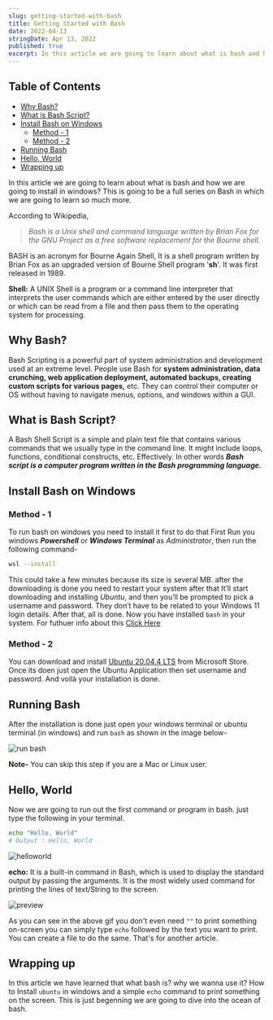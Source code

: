 ```yaml
---
slug: getting-started-with-bash
title: Getting Started with Bash
date: 2022-04-13
stringDate: Apr 13, 2022
published: true
excerpt: In this article we are going to learn about what is bash and how we are going to install in windows?
---
```


## Table of Contents

- [Why Bash?](#why-bash)
- [What is Bash Script?](#what-is-bash-script)
- [Install Bash on Windows](#install-bash-on-windows)
  - [Method - 1](#method---1)
  - [Method - 2](#method---2)
- [Running Bash](#running-bash)
- [Hello, World](#hello-world)
- [Wrapping up](#wrapping-up)

In this article we are going to learn about what is bash and how we are going to install in windows? This is going to be a full series on Bash in which we are going to learn so much more.

According to Wikipedia,

> _Bash is a Unix shell and command language written by Brian Fox for the GNU Project as a free software replacement for the Bourne shell._

BASH is an acronym for Bourne Again Shell, It is a shell program written by Brian Fox as an upgraded version of Bourne Shell program '**sh**'. It was first released in 1989.

**Shell:** A UNIX Shell is a program or a command line interpreter that interprets the user commands which are either entered by the user directly or which can be read from a file and then pass them to the operating system for processing.

## Why Bash?

Bash Scripting is a powerful part of system administration and development used at an extreme level. People use Bash for **system administration, data crunching, web application deployment, automated backups, creating custom scripts for various pages,** etc. They can control their computer or OS without having to navigate menus, options, and windows within a GUI.

## What is Bash Script?

A Bash Shell Script is a simple and plain text file that contains various commands that we usually type in the command line. It might include loops, functions, conditional constructs, etc. Effectively. In other words **_Bash script is a computer program written in the Bash programming language._**

## Install Bash on Windows

### Method - 1

To run bash on windows you need to install it first to do that First Run you windows **_Powershell_** or **_Windows Terminal_** as _Administrator_, then run the following command-

```bash
wsl --install
```

This could take a few minutes because its size is several MB. after the downloading is done you need to restart your system after that It’ll start downloading and installing _Ubuntu_, and then you’ll be prompted to pick a username and password. They don’t have to be related to your Windows 11 login details. After that, all is done. Now you have installed `bash` in your system.
For futhuer info about this [Click Here](https://www.howtogeek.com/790062/how-to-install-bash-on-windows-11/)

### Method - 2

You can download and install [Ubuntu 20.04.4 LTS](https://www.microsoft.com/en-ms/p/ubuntu-20044-lts/9mttcl66cpxj?activetab=pivot:overviewtab) from Microsoft Store. Once its doen just open the Ubuntu Application then set username and password. And voilà your installation is done.

## Running Bash

After the installation is done just open your windows terminal or ubuntu terminal (in windows) and run `bash` as shown in the image below-

![run bash](https://i.imgur.com/kvfTy4d.png)

**Note-** You can skip this step if you are a Mac or Linux user.

## Hello, World

Now we are going to run out the first command or program in bash. just type the following in your terminal.

```bash
echo "Hello, World"
# Output : Hello, World
```

![helloworld](https://i.imgur.com/HMhlTHE.png)

**echo:** It is a built-in command in Bash, which is used to display the standard output by passing the arguments. It is the most widely used command for printing the lines of text/String to the screen.

![preview](https://i.imgur.com/H6Pn30L.gif)

As you can see in the above gif you don't even need `""` to print something on-screen you can simply type `echo` followed by the text you want to print. You can create a file to do the same. That's for another article.

## Wrapping up

In this article we have learned that what bash is? why we wanna use it? How to Install `ubuntu` in windows and a simple `echo` command to print something on the screen. This is just begenning we are going to dive into the ocean of bash.
